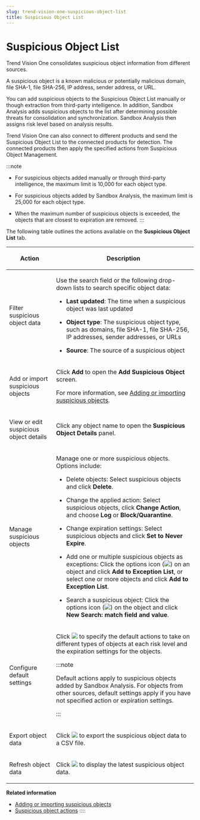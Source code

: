 ```yaml
---
slug: trend-vision-one-suspicious-object-list
title: Suspicious Object List
---
```

# Suspicious Object List

Trend Vision One consolidates suspicious object information from different sources.

A suspicious object is a known malicious or potentially malicious domain, file SHA-1, file SHA-256, IP address, sender address, or URL.

You can add suspicious objects to the Suspicious Object List manually or though extraction from third-party intelligence. In addition, Sandbox Analysis adds suspicious objects to the list after determining possible threats for consolidation and synchronization. Sandbox Analysis then assigns risk level based on analysis results.

Trend Vision One can also connect to different products and send the Suspicious Object List to the connected products for detection. The connected products then apply the specified actions from Suspicious Object Management.

:::note

- For suspicious objects added manually or through third-party intelligence, the maximum limit is 10,000 for each object type.

- For suspicious objects added by Sandbox Analysis, the maximum limit is 25,000 for each object type.

- When the maximum number of suspicious objects is exceeded, the objects that are closest to expiration are removed.
:::

The following table outlines the actions available on the **Suspicious Object List** tab.

<table>
<colgroup>
<col style="width: 25%" />
<col style="width: 75%" />
</colgroup>
<thead>
<tr>
<th><p>Action</p></th>
<th><p>Description</p></th>
</tr>
</thead>
<tbody>
<tr>
<td><p>Filter suspicious object data</p></td>
<td><p>Use the search field or the following drop-down lists to search specific object data:</p>
<ul>
<li><p><strong>Last updated</strong>: The time when a suspicious object was last updated</p></li>
<li><p><strong>Object type</strong>: The suspicious object type, such as domains, file SHA-1, file SHA-256, IP addresses, sender addresses, or URLs</p></li>
<li><p><strong>Source</strong>: The source of a suspicious object</p></li>
</ul></td>
</tr>
<tr>
<td><p>Add or import suspicious objects</p></td>
<td><p>Click <strong>Add</strong> to open the <strong>Add Suspicious Object</strong> screen.</p>
<p>For more information, see <a href="trend-vision-one-add-import-suspicious-objects">Adding or importing suspicious objects</a>.</p></td>
</tr>
<tr>
<td><p>View or edit suspicious object details</p></td>
<td><p>Click any object name to open the <strong>Suspicious Object Details</strong> panel.</p></td>
</tr>
<tr>
<td><p>Manage suspicious objects</p></td>
<td><p>Manage one or more suspicious objects. Options include:</p>
<ul>
<li><p>Delete objects: Select suspicious objects and click <strong>Delete</strong>.</p></li>
<li><p>Change the applied action: Select suspicious objects, click <strong>Change Action</strong>, and choose <strong>Log</strong> or <strong>Block/Quarantine</strong>.</p></li>
<li><p>Change expiration settings: Select suspicious objects and click <strong>Set to Never Expire</strong>.</p></li>
<li><p>Add one or multiple suspicious objects as exceptions: Click the options icon (<img src="./images/options_icon=GUID-408062FA-DA13-4ECA-81EB-31A5B68355A1=1=en-us=Low.webp" />) on an object and click <strong>Add to Exception List</strong>, or select one or more objects and click <strong>Add to Exception List</strong>.</p></li>
<li><p>Search a suspicious object: Click the options icon (<img src="./images/options_icon=GUID-408062FA-DA13-4ECA-81EB-31A5B68355A1=1=en-us=Low.webp" />) on the object and click <strong>New Search: match field and value</strong>.</p></li>
</ul></td>
</tr>
<tr>
<td><p>Configure default settings</p></td>
<td><p>Click <img src="./images/Global_Settings=GUID-1E10BFBD-3AFF-46DD-B853-0438EC2FD3F9.webp" /> to specify the default actions to take on different types of objects at each risk level and the expiration settings for the objects.</p>


:::note

<p>Default actions apply to suspicious objects added by Sandbox Analysis. For objects from other sources, default settings apply if you have not specified action or expiration settings.</p>


:::

</td>
</tr>
<tr>
<td><p>Export object data</p></td>
<td><p>Click <img src="./images/export_button=GUID-C683DEEE-C19C-484D-A5B1-4CA9D1794756=1=en-us=Low.webp" /> to export the suspicious object data to a CSV file.</p></td>
</tr>
<tr>
<td><p>Refresh object data</p></td>
<td><p>Click <img src="./images/Refresh_icon_TI=GUID-8673A32A-9991-4025-8937-34633E90D9E1=1=en-us=Low.webp" /> to display the latest suspicious object data.</p></td>
</tr>
</tbody>
</table>

**Related information**

- [Adding or importing suspicious objects](add-import-suspicious-objects.md "You can directly add suspicious objects or import suspicious objects contained in CSV, OpenIOC, and STIX files to the Suspicious Object List.")
- [Suspicious object actions](suspicious-object-actions.md "You can specify actions for connected products to take after detecting specific suspicious objects.")
::::
